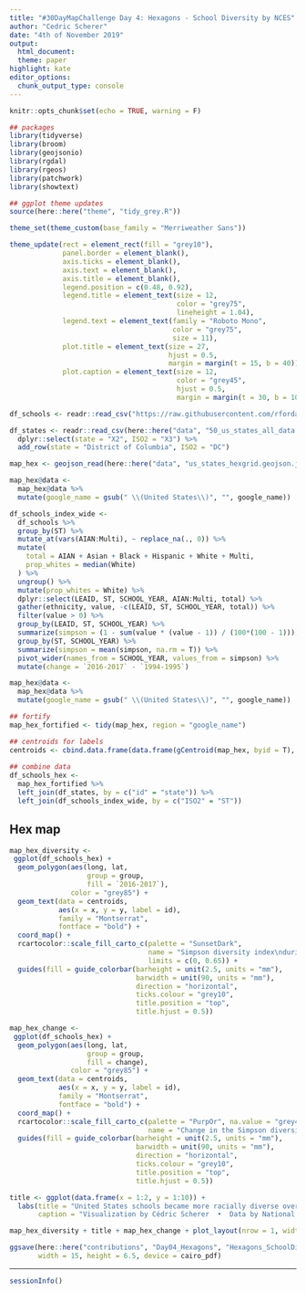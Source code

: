 ```yaml
---
title: "#30DayMapChallenge Day 4: Hexagons - School Diversity by NCES"
author: "Cedric Scherer"
date: "4th of November 2019"
output:
  html_document:
  theme: paper
highlight: kate
editor_options:
  chunk_output_type: console
---
```

  
```r
knitr::opts_chunk$set(echo = TRUE, warning = F)
```

```r
## packages
library(tidyverse)
library(broom)
library(geojsonio)
library(rgdal)
library(rgeos)
library(patchwork)
library(showtext)

## ggplot theme updates
source(here::here("theme", "tidy_grey.R"))

theme_set(theme_custom(base_family = "Merriweather Sans"))

theme_update(rect = element_rect(fill = "grey10"),
             panel.border = element_blank(),
             axis.ticks = element_blank(),
             axis.text = element_blank(),
             axis.title = element_blank(),
             legend.position = c(0.48, 0.92),
             legend.title = element_text(size = 12, 
                                         color = "grey75",
                                         lineheight = 1.04),
             legend.text = element_text(family = "Roboto Mono", 
                                        color = "grey75", 
                                        size = 11),
             plot.title = element_text(size = 27,
                                       hjust = 0.5,
                                       margin = margin(t = 15, b = 40)),
             plot.caption = element_text(size = 12, 
                                         color = "grey45",
                                         hjust = 0.5,
                                         margin = margin(t = 30, b = 10)))
```

```r
df_schools <- readr::read_csv("https://raw.githubusercontent.com/rfordatascience/tidytuesday/master/data/2019/2019-09-24/school_diversity.csv")

df_states <- readr::read_csv(here::here("data", "50_us_states_all_data.csv"), col_names = F) %>% 
  dplyr::select(state = "X2", ISO2 = "X3") %>% 
  add_row(state = "District of Columbia", ISO2 = "DC")

map_hex <- geojson_read(here::here("data", "us_states_hexgrid.geojson.json"),  what = "sp")

map_hex@data <-
  map_hex@data %>%
  mutate(google_name = gsub(" \\(United States\\)", "", google_name))
```

```r
df_schools_index_wide <- 
  df_schools %>% 
  group_by(ST) %>% 
  mutate_at(vars(AIAN:Multi), ~ replace_na(., 0)) %>% 
  mutate(
    total = AIAN + Asian + Black + Hispanic + White + Multi,
    prop_whites = median(White)
  ) %>%
  ungroup() %>% 
  mutate(prop_whites = White) %>% 
  dplyr::select(LEAID, ST, SCHOOL_YEAR, AIAN:Multi, total) %>% 
  gather(ethnicity, value, -c(LEAID, ST, SCHOOL_YEAR, total)) %>% 
  filter(value > 0) %>% 
  group_by(LEAID, ST, SCHOOL_YEAR) %>% 
  summarize(simpson = (1 - sum(value * (value - 1)) / (100*(100 - 1)))) %>% 
  group_by(ST, SCHOOL_YEAR) %>% 
  summarize(simpson = mean(simpson, na.rm = T)) %>% 
  pivot_wider(names_from = SCHOOL_YEAR, values_from = simpson) %>% 
  mutate(change = `2016-2017` - `1994-1995`)

map_hex@data <-
  map_hex@data %>%
  mutate(google_name = gsub(" \\(United States\\)", "", google_name))

## fortify
map_hex_fortified <- tidy(map_hex, region = "google_name")

## centroids for labels
centroids <- cbind.data.frame(data.frame(gCentroid(map_hex, byid = T), id = map_hex@data$iso3166_2))
 
## combine data
df_schools_hex <- 
  map_hex_fortified %>%
  left_join(df_states, by = c("id" = "state")) %>% 
  left_join(df_schools_index_wide, by = c("ISO2" = "ST"))
```

## Hex map

```r
map_hex_diversity <-
 ggplot(df_schools_hex) +
  geom_polygon(aes(long, lat, 
                   group = group, 
                   fill = `2016-2017`), 
               color = "grey85") +
  geom_text(data = centroids, 
            aes(x = x, y = y, label = id),
            family = "Montserrat",
            fontface = "bold") +
  coord_map() +
  rcartocolor::scale_fill_carto_c(palette = "SunsetDark", 
                                  name = "Simpson diversity index\nduring the 2016/17 school year",
                                  limits = c(0, 0.65)) +
  guides(fill = guide_colorbar(barheight = unit(2.5, units = "mm"),  
                               barwidth = unit(90, units = "mm"),
                               direction = "horizontal",
                               ticks.colour = "grey10",
                               title.position = "top",
                               title.hjust = 0.5))

map_hex_change <-
 ggplot(df_schools_hex) +
  geom_polygon(aes(long, lat, 
                   group = group, 
                   fill = change), 
               color = "grey85") +
  geom_text(data = centroids, 
            aes(x = x, y = y, label = id),
            family = "Montserrat",
            fontface = "bold") +
  coord_map() +
  rcartocolor::scale_fill_carto_c(palette = "PurpOr", na.value = "grey45",
                                  name = "Change in the Simpson diversity index\ncompared to the 1994/95 school year") +
  guides(fill = guide_colorbar(barheight = unit(2.5, units = "mm"),  
                               barwidth = unit(90, units = "mm"),
                               direction = "horizontal",
                               ticks.colour = "grey10",
                               title.position = "top",
                               title.hjust = 0.5))

title <- ggplot(data.frame(x = 1:2, y = 1:10)) +
  labs(title = "United States schools became more racially diverse over the last decades",
       caption = "Visualization by Cédric Scherer  •  Data by National Center for Education Statistics (NCES)")

map_hex_diversity + title + map_hex_change + plot_layout(nrow = 1, widths = c(1, 0.01, 1))

ggsave(here::here("contributions", "Day04_Hexagons", "Hexagons_SchoolDiversity_hex_purp.pdf"), 
       width = 15, height = 6.5, device = cairo_pdf)
```

***
  
```r
sessionInfo()
```
